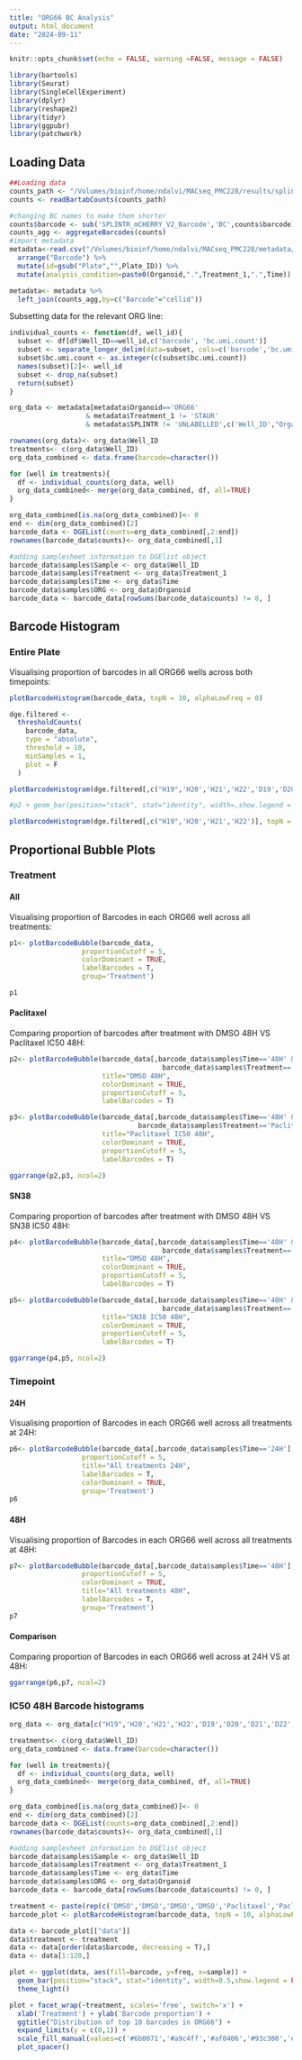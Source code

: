 ```yaml
---
title: "ORG66 BC Analysis"
output: html_document
date: "2024-09-11"
---
```


```r
knitr::opts_chunk$set(echo = FALSE, warning =FALSE, message = FALSE)
```

```r
library(bartools)
library(Seurat)
library(SingleCellExperiment)
library(dplyr)
library(reshape2)
library(tidyr)
library(ggpubr)
library(patchwork)
```

## Loading Data
```r
##Loading data
counts_path <- "/Volumes/bioinf/home/ndalvi/MACseq_PMC228/results/splintr/MGC-SA-7209-full/counts/MGC-SA-7209_S1.counts.tsv"
counts <- readBartabCounts(counts_path)

#changing BC names to make them shorter
counts$barcode <- sub('SPLINTR_mCHERRY_V2_Barcode','BC',counts$barcode)
counts_agg <- aggregateBarcodes(counts)
#import metadata
metadata<-read.csv("/Volumes/bioinf/home/ndalvi/MACseq_PMC228/metadata/PMC228.csv",header=T) %>%
  arrange("Barcode") %>%
  mutate(id=gsub("Plate","",Plate_ID)) %>%
  mutate(analysis_condition=paste0(Organoid,".",Treatment_1,".",Time))

metadata<- metadata %>%
  left_join(counts_agg,by=c("Barcode"="cellid"))

```

Subsetting data for the relevant ORG line:
```r
individual_counts <- function(df, well_id){
  subset <- df[df$Well_ID==well_id,c('barcode', 'bc.umi.count')]
  subset <- separate_longer_delim(data=subset, cols=c('barcode','bc.umi.count'),delim = ';')
  subset$bc.umi.count <- as.integer(c(subset$bc.umi.count))
  names(subset)[2]<- well_id
  subset <- drop_na(subset)
  return(subset)
}

org_data <- metadata[metadata$Organoid=='ORG66' 
                   & metadata$Treatment_1 != 'STAUR' 
                   & metadata$SPLINTR != 'UNLABELLED',c('Well_ID',"Organoid","Treatment_1",'Time',"barcode", "bc.umi.count")]

rownames(org_data)<- org_data$Well_ID
treatments<- c(org_data$Well_ID)
org_data_combined <- data.frame(barcode=character())

for (well in treatments){
  df <- individual_counts(org_data, well)
  org_data_combined<- merge(org_data_combined, df, all=TRUE)
}

org_data_combined[is.na(org_data_combined)]<- 0
end <- dim(org_data_combined)[2]
barcode_data <- DGEList(counts=org_data_combined[,2:end])
rownames(barcode_data$counts)<- org_data_combined[,1]

#adding samplesheet information to DGElist object
barcode_data$samples$Sample <- org_data$Well_ID
barcode_data$samples$Treatment <- org_data$Treatment_1
barcode_data$samples$Time <- org_data$Time
barcode_data$samples$ORG <- org_data$Organoid
barcode_data <- barcode_data[rowSums(barcode_data$counts) != 0, ]

```

## Barcode Histogram 

### Entire Plate 
Visualising proportion of barcodes in all ORG66 wells across both timepoints:
```r
plotBarcodeHistogram(barcode_data, topN = 10, alphaLowFreq = 0)

dge.filtered <-
  thresholdCounts(
    barcode_data,
    type = "absolute",
    threshold = 10,
    minSamples = 1,
    plot = F
  )

plotBarcodeHistogram(dge.filtered[,c("H19",'H20','H21','H22','D19','D20','D21','D22','K19','K20','K21','K22')], topN = 10, alphaLowFreq = 0) + ggtitle("Top 10 barcodes in ORG66")

#p2 + geom_bar(position="stack", stat="identity", width=,show.legend = FALSE) + ggtitle("Top 10 barcodes in ORG66")
```

```r
plotBarcodeHistogram(dge.filtered[,c("H19",'H20','H21','H22')], topN = 10, alphaLowFreq = 0)
```

## Proportional Bubble Plots 

### Treatment {.tabset}

#### All
Visualising proportion of Barcodes in each ORG66 well across all treatments:

```r
p1<- plotBarcodeBubble(barcode_data, 
                  proportionCutoff = 5,
                  colorDominant = TRUE,
                  labelBarcodes = T,
                  group='Treatment')

p1
```

#### Paclitaxel

Comparing proportion of barcodes after treatment with DMSO 48H VS Paclitaxel IC50 48H:
```r
p2<- plotBarcodeBubble(barcode_data[,barcode_data$samples$Time=='48H' &
                                      barcode_data$samples$Treatment=='DMSO'],
                       title="DMSO 48H",
                       colorDominant = TRUE,
                       proportionCutoff = 5,
                       labelBarcodes = T)

p3<- plotBarcodeBubble(barcode_data[,barcode_data$samples$Time=='48H' &
                                barcode_data$samples$Treatment=='Paclitaxel_IC50'],
                       title="Paclitaxel IC50 48H",
                       colorDominant = TRUE,
                       proportionCutoff = 5,
                       labelBarcodes = T)

ggarrange(p2,p3, ncol=2)
```

#### SN38

Comparing proportion of barcodes after treatment with DMSO 48H VS SN38 IC50 48H:
```r
p4<- plotBarcodeBubble(barcode_data[,barcode_data$samples$Time=='48H' &
                                      barcode_data$samples$Treatment=='DMSO'],
                       title="DMSO 48H",
                       colorDominant = TRUE,
                       proportionCutoff = 5,
                       labelBarcodes = T)

p5<- plotBarcodeBubble(barcode_data[,barcode_data$samples$Time=='48H' &
                                      barcode_data$samples$Treatment=='SN38_IC50'],
                       title="SN38 IC50 48H",
                       colorDominant = TRUE,
                       proportionCutoff = 5,
                       labelBarcodes = T)

ggarrange(p4,p5, ncol=2)
```

### Timepoint {.tabset}

#### 24H
Visualising proportion of Barcodes in each ORG66 well across all treatments at 24H:
```r
p6<- plotBarcodeBubble(barcode_data[,barcode_data$samples$Time=='24H'], 
                  proportionCutoff = 5,
                  title="All treatments 24H",
                  labelBarcodes = T,
                  colorDominant = TRUE,
                  group='Treatment')
p6
```

#### 48H
Visualising proportion of Barcodes in each ORG66 well across all treatments at 48H:
```r
p7<- plotBarcodeBubble(barcode_data[,barcode_data$samples$Time=='48H'], 
                  proportionCutoff = 5,
                  colorDominant = TRUE,
                  title="All treatments 48H",
                  labelBarcodes = T,
                  group='Treatment')
p7
```

####  Comparison
Comparing proportion of Barcodes in each ORG66 well across at 24H VS at 48H:

```r
ggarrange(p6,p7, ncol=2)
```

### IC50 48H Barcode histograms
```r
org_data <- org_data[c("H19",'H20','H21','H22','D19','D20','D21','D22','K19','K20','K21','K22'),]

treatments<- c(org_data$Well_ID)
org_data_combined <- data.frame(barcode=character())

for (well in treatments){
  df <- individual_counts(org_data, well)
  org_data_combined<- merge(org_data_combined, df, all=TRUE)
}

org_data_combined[is.na(org_data_combined)]<- 0
end <- dim(org_data_combined)[2]
barcode_data <- DGEList(counts=org_data_combined[,2:end])
rownames(barcode_data$counts)<- org_data_combined[,1]

#adding samplesheet information to DGElist object
barcode_data$samples$Sample <- org_data$Well_ID
barcode_data$samples$Treatment <- org_data$Treatment_1
barcode_data$samples$Time <- org_data$Time
barcode_data$samples$ORG <- org_data$Organoid
barcode_data <- barcode_data[rowSums(barcode_data$counts) != 0, ]

treatment <- paste(rep(c('DMSO','DMSO','DMSO','DMSO','Paclitaxel','Paclitaxel','Paclitaxel','Paclitaxel','SN38','SN38','SN38','SN38'),28))
barcode_plot <- plotBarcodeHistogram(barcode_data, topN = 10, alphaLowFreq = 0) 

data <- barcode_plot[["data"]]
data$treatment <- treatment
data <- data[order(data$barcode, decreasing = T),]
data <- data[1:120,]

plot <- ggplot(data, aes(fill=barcode, y=freq, x=sample)) + 
  geom_bar(position="stack", stat="identity", width=0.5,show.legend = FALSE) + 
  theme_light()

plot + facet_wrap(~treatment, scales='free', switch='x') + 
  xlab('Treatment') + ylab('Barcode proportion') + 
  ggtitle("Distribution of top 10 barcodes in ORG66") + 
  expand_limits(y = c(0,1)) + 
  scale_fill_manual(values=c('#6b0071','#a9c4ff','#af0406','#93c300','#0093c3','#d7ff5c','#ffa95c','#fffb5c','#ffa9ef','#ff5c60'))+
  plot_spacer() 
```
